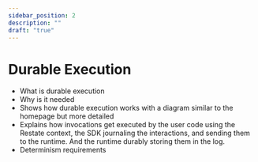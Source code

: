 ```yaml
---
sidebar_position: 2
description: ""
draft: "true"
---
```


# Durable Execution

- What is durable execution
- Why is it needed
- Shows how durable execution works with a diagram similar to the homepage but more detailed
- Explains how invocations get executed by the user code using the Restate context, the SDK journaling the interactions, and sending them to the runtime. And the runtime durably storing them in the log.
- Determinism requirements
